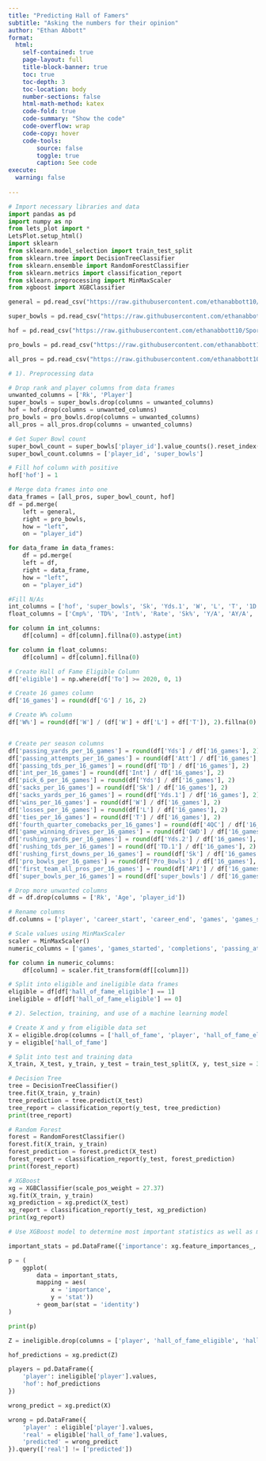 ```yaml
---
title: "Predicting Hall of Famers"
subtitle: "Asking the numbers for their opinion"
author: "Ethan Abbott"
format:
  html:
    self-contained: true
    page-layout: full
    title-block-banner: true
    toc: true
    toc-depth: 3
    toc-location: body
    number-sections: false
    html-math-method: katex
    code-fold: true
    code-summary: "Show the code"
    code-overflow: wrap
    code-copy: hover
    code-tools:
        source: false
        toggle: true
        caption: See code
execute: 
  warning: false
    
---
```


```python
# Import necessary libraries and data
import pandas as pd
import numpy as np
from lets_plot import *
LetsPlot.setup_html()
import sklearn
from sklearn.model_selection import train_test_split
from sklearn.tree import DecisionTreeClassifier 
from sklearn.ensemble import RandomForestClassifier
from sklearn.metrics import classification_report
from sklearn.preprocessing import MinMaxScaler
from xgboost import XGBClassifier

general = pd.read_csv("https://raw.githubusercontent.com/ethanabbott10/Sports_Data/refs/heads/main/data/qbgeneral.csv")

super_bowls = pd.read_csv("https://raw.githubusercontent.com/ethanabbott10/Sports_Data/refs/heads/main/data/qbsuperbowls.csv")

hof = pd.read_csv("https://raw.githubusercontent.com/ethanabbott10/Sports_Data/refs/heads/main/data/qbhof.csv")

pro_bowls = pd.read_csv("https://raw.githubusercontent.com/ethanabbott10/Sports_Data/refs/heads/main/data/qbprobowls.csv")

all_pros = pd.read_csv("https://raw.githubusercontent.com/ethanabbott10/Sports_Data/refs/heads/main/data/qballpros.csv")
```

```python
# 1). Preprocessing data

# Drop rank and player columns from data frames
unwanted_columns = ['Rk', 'Player']
super_bowls = super_bowls.drop(columns = unwanted_columns)
hof = hof.drop(columns = unwanted_columns)
pro_bowls = pro_bowls.drop(columns = unwanted_columns)
all_pros = all_pros.drop(columns = unwanted_columns)

# Get Super Bowl count
super_bowl_count = super_bowls['player_id'].value_counts().reset_index()
super_bowl_count.columns = ['player_id', 'super_bowls']

# Fill hof column with positive
hof['hof'] = 1

# Merge data frames into one
data_frames = [all_pros, super_bowl_count, hof]
df = pd.merge(
    left = general,
    right = pro_bowls,
    how = "left",
    on = "player_id")

for data_frame in data_frames:
    df = pd.merge(
    left = df,
    right = data_frame,
    how = "left",
    on = "player_id")

#Fill N/As
int_columns = ['hof', 'super_bowls', 'Sk', 'Yds.1', 'W', 'L', 'T', '1D']
float_columns = ['Cmp%', 'TD%', 'Int%', 'Rate', 'Sk%', 'Y/A', 'AY/A', 'ANY/A', 'Y/C', 'Succ%', 'Y/A.1', 'Succ%.1']

for column in int_columns:
    df[column] = df[column].fillna(0).astype(int)

for column in float_columns:
    df[column] = df[column].fillna(0)

# Create Hall of Fame Eligible Column
df['eligible'] = np.where(df['To'] >= 2020, 0, 1)

# Create 16 games column
df['16_games'] = round(df['G'] / 16, 2)

# Create W% column
df['W%'] = round(df['W'] / (df['W'] + df['L'] + df['T']), 2).fillna(0)


# Create per season columns 
df['passing_yards_per_16_games'] = round(df['Yds'] / df['16_games'], 2)
df['passing_attempts_per_16_games'] = round(df['Att'] / df['16_games'], 2)
df['passing_tds_per_16_games'] = round(df['TD'] / df['16_games'], 2)
df['int_per_16_games'] = round(df['Int'] / df['16_games'], 2)
df['pick_6_per_16_games'] = round(df['Yds'] / df['16_games'], 2)
df['sacks_per_16_games'] = round(df['Sk'] / df['16_games'], 2)
df['sacks_yards_per_16_games'] = round(df['Yds.1'] / df['16_games'], 2)
df['wins_per_16_games'] = round(df['W'] / df['16_games'], 2)
df['losses_per_16_games'] = round(df['L'] / df['16_games'], 2)
df['ties_per_16_games'] = round(df['T'] / df['16_games'], 2)
df['fourth_quarter_comebacks_per_16_games'] = round(df['4QC'] / df['16_games'], 2)
df['game_winning_drives_per_16_games'] = round(df['GWD'] / df['16_games'], 2)
df['rushing_yards_per_16_games'] = round(df['Yds.2'] / df['16_games'], 2)
df['rushing_tds_per_16_games'] = round(df['TD.1'] / df['16_games'], 2)
df['rushing_first_downs_per_16_games'] = round(df['Sk'] / df['16_games'], 2)
df['pro_bowls_per_16_games'] = round(df['Pro_Bowls'] / df['16_games'], 2)
df['first_team_all_pros_per_16_games'] = round(df['AP1'] / df['16_games'], 2)
df['super_bowls_per_16_games'] = round(df['super_bowls'] / df['16_games'], 2)

# Drop more unwanted columns
df = df.drop(columns = ['Rk', 'Age', 'player_id'])

# Rename columns
df.columns = ['player', 'career_start', 'career_end', 'games', 'games_started', 'completions', 'passing_attempts', 'incompletions', 'completion_%', 'passing_yards', 'passing_tds', 'interceptions', 'pick_6s', 'touchdown_%', 'int_%', 'passer_rating', 'sacks_taken', 'sack_yards', 'sack_%', 'passing_yards_per_attempt', 'adjusted_passing_yards_per_attempt', 'adjusted_net_passing_yards_per_attempt', 'passing_yards_per_completion', 'passing_yards_per_game', 'pass_success_rate', 'wins', 'losses', 'ties', 'fourth_quarter_comebacks', 'game_winning_drives', 'rushing_attempts', 'rushing_yards', 'rushing_yards_per_attempt', 'rushing_touchdowns', 'rushing_yards_per_game', 'rushing_first_downs', 'rush_success_rate', 'pro_bowls', 'first_team_all_pros', 'super_bowls', 'hall_of_fame', 'hall_of_fame_eligible', '16_games', 'winning_%', 'passing_yards_per_16_games', 'passing_attempts_per_16_games', 'passing_tds_per_16_games', 'int_per_16_games', 'pick_6_per_16_games', 'sacks_per_16_games', 'sacks_yards_per_16_games', 'wins_per_16_games', 'losses_per_16_games', 'ties_per_16_games', 'fourth_quarter_comebacks_per_16_games', 'game_winning_drives_per_16_games', 'rushing_yards_per_16_games', 'rushing_tds_per_16_games', 'rushing_first_downs_per_16_games', 'pro_bowls_per_16_games', 'first_team_all_pros_per_16_games', 'super_bowls_per_16_games']

# Scale values using MinMaxScaler
scaler = MinMaxScaler()
numeric_columns = ['games', 'games_started', 'completions', 'passing_attempts', 'incompletions', 'completion_%', 'passing_yards', 'passing_tds', 'interceptions', 'pick_6s', 'touchdown_%', 'int_%', 'passer_rating', 'sacks_taken', 'sack_yards', 'sack_%', 'passing_yards_per_attempt', 'adjusted_passing_yards_per_attempt', 'adjusted_net_passing_yards_per_attempt', 'passing_yards_per_completion', 'passing_yards_per_game', 'pass_success_rate', 'wins', 'losses', 'ties', 'fourth_quarter_comebacks', 'game_winning_drives', 'rushing_attempts', 'rushing_yards', 'rushing_yards_per_attempt', 'rushing_touchdowns', 'rushing_yards_per_game', 'rushing_first_downs', 'rush_success_rate', 'pro_bowls', 'first_team_all_pros', 'super_bowls', 'hall_of_fame', 'hall_of_fame_eligible', '16_games', 'winning_%', 'passing_yards_per_16_games', 'passing_attempts_per_16_games', 'passing_tds_per_16_games', 'int_per_16_games', 'pick_6_per_16_games', 'sacks_per_16_games', 'sacks_yards_per_16_games', 'wins_per_16_games', 'losses_per_16_games', 'ties_per_16_games', 'fourth_quarter_comebacks_per_16_games', 'game_winning_drives_per_16_games', 'rushing_yards_per_16_games', 'rushing_tds_per_16_games', 'rushing_first_downs_per_16_games', 'pro_bowls_per_16_games', 'first_team_all_pros_per_16_games', 'super_bowls_per_16_games']

for column in numeric_columns:
    df[column] = scaler.fit_transform(df[[column]])

# Split into eligible and ineligible data frames
eligible = df[df['hall_of_fame_eligible'] == 1]
ineligible = df[df['hall_of_fame_eligible'] == 0]
```

```python
# 2). Selection, training, and use of a machine learning model

# Create X and y from eligible data set
X = eligible.drop(columns = ['hall_of_fame', 'player', 'hall_of_fame_eligible'])
y = eligible['hall_of_fame']

# Split into test and training data
X_train, X_test, y_train, y_test = train_test_split(X, y, test_size = 30)
```

```python
# Decision Tree
tree = DecisionTreeClassifier()
tree.fit(X_train, y_train)
tree_prediction = tree.predict(X_test)
tree_report = classification_report(y_test, tree_prediction)
print(tree_report)

# Random Forest
forest = RandomForestClassifier()
forest.fit(X_train, y_train)
forest_prediction = forest.predict(X_test)
forest_report = classification_report(y_test, forest_prediction)
print(forest_report)

# XGBoost
xg = XGBClassifier(scale_pos_weight = 27.37)
xg.fit(X_train, y_train)
xg_prediction = xg.predict(X_test)
xg_report = classification_report(y_test, xg_prediction)
print(xg_report)

# Use XGBoost model to determine most important statistics as well as make predictions on ineligible players

important_stats = pd.DataFrame({'importance': xg.feature_importances_,'stat': X_train.columns}).sort_values('importance', ascending = True).query('importance >= .05')

p = (
    ggplot(
        data = important_stats,
        mapping = aes(
            x = 'importance',
            y = 'stat'))
        + geom_bar(stat = 'identity')
)

print(p)

Z = ineligible.drop(columns = ['player', 'hall_of_fame_eligible', 'hall_of_fame'])

hof_predictions = xg.predict(Z)

players = pd.DataFrame({
    'player': ineligible['player'].values,
    'hof': hof_predictions
})

wrong_predict = xg.predict(X)

wrong = pd.DataFrame({
    'player' : eligible['player'].values,
    'real' = eligible['hall_of_fame'].values,
    'predicted' = wrong_predict
}).query(['real'] != ['predicted'])

```
